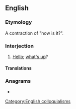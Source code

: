 ==English==

===Etymology===
A contraction of "how is it?".

===Interjection===
{{en-interj}}

# {{lb|en|slang|South Africa|Hawaii}} [[hello|Hello]]; [[what's up]]?

====Translations====
{{trans-see|what's up}}

===Anagrams===
* {{anagrams|en|a=hiotwz|howitz}}

[[Category:English colloquialisms]]